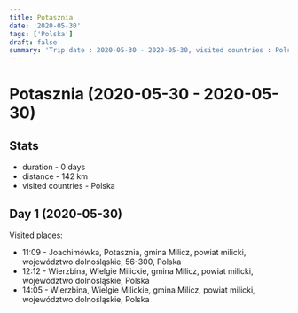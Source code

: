 ```yaml
---
title: Potasznia
date: '2020-05-30'
tags: ['Polska']
draft: false
summary: 'Trip date : 2020-05-30 - 2020-05-30, visited countries : Polska, distance : 142'
---
```


# Potasznia (2020-05-30 - 2020-05-30)
## Stats
- duration - 0 days
- distance - 142 km
- visited countries - Polska

## Day 1 (2020-05-30)
Visited places:
- 11:09 - Joachimówka, Potasznia, gmina Milicz, powiat milicki, województwo dolnośląskie, 56-300, Polska
- 12:12 - Wierzbina, Wielgie Milickie, gmina Milicz, powiat milicki, województwo dolnośląskie, Polska
- 14:05 - Wierzbina, Wielgie Milickie, gmina Milicz, powiat milicki, województwo dolnośląskie, Polska

